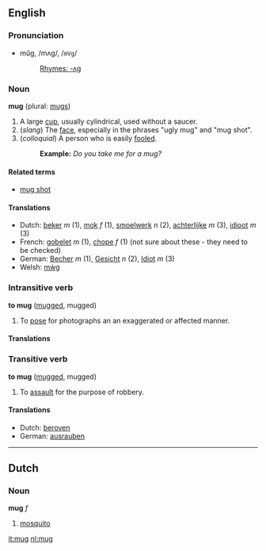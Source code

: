 ==English==
===Pronunciation===
*mŭg, /mʌɡ/, /<tt>mVg</tt>/
*:[[Rhymes:English:-ʌɡ|Rhymes: -ʌɡ]]

===Noun===
'''mug''' (plural: [[mugs]])

# A large [[cup]], usually cylindrical, used without a saucer.
# (''slang'') The [[face]], especially in the phrases "ugly mug" and "mug shot".
# (''colloquial'') A person who is easily [[fool]]ed.
#:'''Example:''' ''Do you take me for a mug?''

====Related terms====
*[[mug shot]]

====Translations====
*Dutch: [[beker]] ''m'' (1), [[mok]] ''f'' (1), [[smoelwerk]] ''n'' (2), [[achterlijke]] ''m'' (3), [[idioot]] ''m'' (3)
*French: [[gobelet]] ''m'' (1), [[chope]] ''f'' (1) (not sure about these - they need to be checked)
*German: [[Becher]] ''m'' (1), [[Gesicht]] ''n'' (2), [[Idiot]] ''m'' (3)
*Welsh: [[mẁg]]

===Intransitive verb===
'''to mug''' ([[mugged]], mugged)

# To [[pose]] for photographs an an exaggerated or affected manner.

====Translations====
<!-- none yet -->

===Transitive verb===
'''to mug''' ([[mugged]], mugged)

# To [[assault]] for the purpose of robbery.

====Translations====
*Dutch: [[beroven]]
*German: [[ausrauben]]

----

==Dutch==
===Noun===
'''mug''' ''f''

# [[mosquito]]

[[it:mug]]
[[nl:mug]]